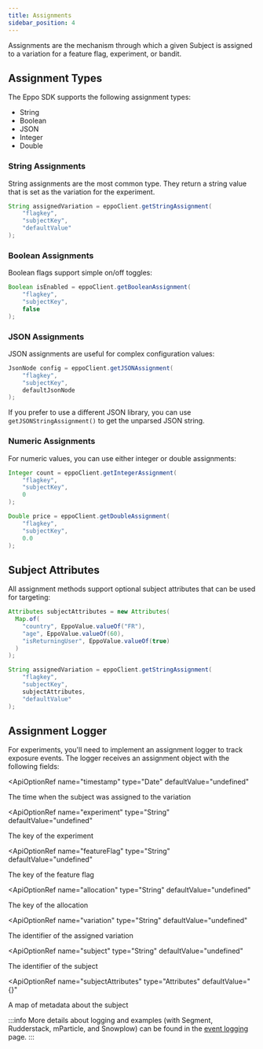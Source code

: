 ```yaml
---
title: Assignments
sidebar_position: 4
---
```



Assignments are the mechanism through which a given Subject is assigned to a variation for a feature flag, experiment, or bandit.

## Assignment Types

The Eppo SDK supports the following assignment types:

- String
- Boolean
- JSON
- Integer
- Double

### String Assignments

String assignments are the most common type. They return a string value that is set as the variation for the experiment.

```java
String assignedVariation = eppoClient.getStringAssignment(
    "flagkey",
    "subjectKey",
    "defaultValue"
);
```

### Boolean Assignments

Boolean flags support simple on/off toggles:

```java
Boolean isEnabled = eppoClient.getBooleanAssignment(
    "flagkey",
    "subjectKey",
    false
);
```

### JSON Assignments

JSON assignments are useful for complex configuration values:

```java
JsonNode config = eppoClient.getJSONAssignment(
    "flagkey",
    "subjectKey",
    defaultJsonNode
);
```

If you prefer to use a different JSON library, you can use `getJSONStringAssignment()` to get the unparsed JSON string.

### Numeric Assignments

For numeric values, you can use either integer or double assignments:

```java
Integer count = eppoClient.getIntegerAssignment(
    "flagkey",
    "subjectKey",
    0
);

Double price = eppoClient.getDoubleAssignment(
    "flagkey",
    "subjectKey",
    0.0
);
```

## Subject Attributes

All assignment methods support optional subject attributes that can be used for targeting:

```java
Attributes subjectAttributes = new Attributes(
  Map.of(
    "country", EppoValue.valueOf("FR"),
    "age", EppoValue.valueOf(60),
    "isReturningUser", EppoValue.valueOf(true)
  )
);

String assignedVariation = eppoClient.getStringAssignment(
    "flagkey",
    "subjectKey",
    subjectAttributes, 
    "defaultValue"
);
```

## Assignment Logger

For experiments, you'll need to implement an assignment logger to track exposure events. The logger receives an assignment object with the following fields:

<ApiOptionRef 
  name="timestamp"
  type="Date"
  defaultValue="undefined"
>

The time when the subject was assigned to the variation
</ApiOptionRef>

<ApiOptionRef 
  name="experiment"
  type="String"
  defaultValue="undefined"
>

The key of the experiment
</ApiOptionRef>

<ApiOptionRef 
  name="featureFlag"
  type="String"
  defaultValue="undefined"
>

The key of the feature flag
</ApiOptionRef>

<ApiOptionRef 
  name="allocation"
  type="String"
  defaultValue="undefined"
>

The key of the allocation
</ApiOptionRef>

<ApiOptionRef 
  name="variation"
  type="String"
  defaultValue="undefined"
>

The identifier of the assigned variation
</ApiOptionRef>

<ApiOptionRef 
  name="subject"
  type="String"
  defaultValue="undefined"
>

The identifier of the subject
</ApiOptionRef>

<ApiOptionRef 
  name="subjectAttributes"
  type="Attributes"
  defaultValue="{}"
>

A map of metadata about the subject
</ApiOptionRef>

:::info
More details about logging and examples (with Segment, Rudderstack, mParticle, and Snowplow) can be found in the [event logging](/sdks/event-logging) page.
::: 